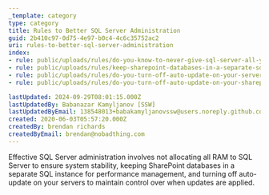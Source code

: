 ```yaml
---
_template: category
type: category
title: Rules to Better SQL Server Administration
guid: 2b410c97-0d75-4e97-b0c4-4c6c35752ac2
uri: rules-to-better-sql-server-administration
index:
- rule: public/uploads/rules/do-you-know-to-never-give-sql-server-all-your-ram/rule.mdx
- rule: public/uploads/rules/keep-sharepoint-databases-in-a-separate-sql-instance/rule.mdx
- rule: public/uploads/rules/do-you-turn-off-auto-update-on-your-servers/rule.mdx
- rule: public/uploads/rules/do-you-turn-off-auto-update-on-your-sharepoint-servers/rule.mdx

lastUpdated: 2024-09-29T08:01:15.000Z
lastUpdatedBy: Babanazar Kamyljanov [SSW]
lastUpdatedByEmail: 138548013+babakamyljanovssw@users.noreply.github.com
created: 2020-06-03T05:57:20.000Z
createdBy: brendan richards
createdByEmail: brendan@nobadthing.com
---
```


Effective SQL Server administration involves not allocating all RAM to SQL Server to ensure system stability, keeping SharePoint databases in a separate SQL instance for performance management, and turning off auto-update on your servers to maintain control over when updates are applied.
